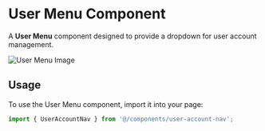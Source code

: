 # User Menu Component

A **User Menu** component designed to provide a dropdown for user account management.

![User Menu Image](/user-menu.png)

## Usage

To use the User Menu component, import it into your page:

```ts
import { UserAccountNav } from '@/components/user-account-nav';
